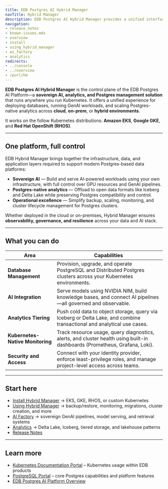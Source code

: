 ```yaml
---
title: EDB Postgres AI Hybrid Manager
navTitle: Hybrid Manager
description: EDB Postgres AI Hybrid Manager provides a unified interface for provisioning and managing PostgreSQL clusters within the EDB Postgres AI platform
navigation:
- release_notes
- known-issues.mdx
- overview
- install
- using_hybrid_manager
- ai_factory
- analytics
redirects:
- ../console
- ../overview
- /purl/hm
---
```


**EDB Postgres AI Hybrid Manager** is the control plane of the EDB Postgres AI Platform—a **sovereign AI, analytics, and Postgres management solution** that runs anywhere you run Kubernetes. It offers a unified experience for deploying databases, running GenAI workloads, and scaling Postgres-native analytics across **cloud**, **on-prem**, or **hybrid environments**.

It works on the follow Kubernetes distributions: **Amazon EKS**, **Google GKE**, and **Red Hat OpenShift (RHOS)**.

---

## One platform, full control

EDB Hybrid Manager brings together the infrastructure, data, and application layers required to support modern Postgres-based data platforms:

- **Sovereign AI** — Build and serve AI-powered workloads using your own infrastructure, with full control over GPU resources and GenAI pipelines.
- **Postgres-native analytics** — Offload to open data formats like Iceberg and Delta Lake while preserving Postgres compatibility and control.
- **Operational excellence** — Simplify backup, scaling, monitoring, and cluster lifecycle management for Postgres clusters.

Whether deployed in the cloud or on-premises, Hybrid Manager ensures **observability, governance, and resilience** across your data and AI stack.

---

## What you can do

| Area | Capabilities |
|------|--------------|
| **Database Management** | Provision, upgrade, and operate PostgreSQL and Distributed Postgres clusters across your Kubernetes environments. |
| **AI Integration** | Serve models using NVIDIA NIM, build knowledge bases, and connect AI pipelines—all governed and observable. |
| **Analytics Tiering** | Push cold data to object storage, query via Iceberg or Delta Lake, and combine transactional and analytical use cases. |
| **Kubernetes-Native Monitoring** | Track resource usage, query diagnostics, alerts, and cluster health using built-in dashboards (Prometheus, Grafana, Loki). |
| **Security and Access** | Connect with your identity provider, enforce least-privilege roles, and manage project-level access across teams. |

---

## Start here

- [Install Hybrid Manager](./install) → EKS, GKE, RHOS, or custom Kubernetes
- [Using Hybrid Manager](./using_hybrid_manager) → backup/restore, monitoring, migrations, cluster creation, and more
- [AI Factory](./ai_factory) → sovereign GenAI pipelines, model serving, and retrieval systems
- [Analytics](./analytics) → Delta Lake, Iceberg, tiered storage, and lakehouse patterns
- [Release Notes](./release_notes)

---

## Learn more

- [Kubernetes Documentation Portal](../../portal/kubernetes) – Kubernetes usage within EDB products
- [PostgreSQL Portal](../../portal/postgresql) – core Postgres capabilities and platform features
- [EDB Postgres AI Platform Overview](../../platform)
